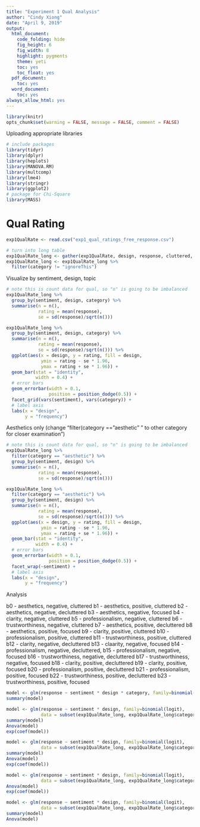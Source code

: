 ```yaml
---
title: "Experiment 1 Qual Analysis"
author: "Cindy Xiong"
date: "April 9, 2019"
output:
  html_document:
    code_folding: hide
    fig_height: 6
    fig_width: 8
    highlight: pygments
    theme: yeti
    toc: yes
    toc_float: yes
  pdf_document:
    toc: yes
  word_document:
    toc: yes
always_allow_html: yes
---
```

```r
library(knitr)
opts_chunk$set(warning = FALSE, message = FALSE, comment = FALSE)
```

Uploading appropriate libraries

```r
# include packages
library(tidyr)
library(dplyr)
library(heplots)
library(MANOVA.RM)
library(multcomp)
library(lme4)
library(stringr)
library(ggplot2)
# package for Chi-Square
library(MASS)    
```

<h1> Qual Rating </h1>

```r
exp1QualRate <- read.csv("exp1_qual_ratings_free_response.csv")

# turn into long table
exp1QualRate_long <- gather(exp1QualRate, design, response, cluttered, decluttered, focused)
exp1QualRate_long <- exp1QualRate_long %>% 
  filter(category != "ignoreThis") 
```

Visualize by sentiment, design, topic

```r
# note this is count data for qual, so "n" is going to be imbalanced
exp1QualRate_long %>% 
  group_by(sentiment, design, category) %>%
  summarise(n = n(), 
            rating = mean(response),
            se = sd(response)/sqrt(n())) 
```


```r
exp1QualRate_long %>% 
  group_by(sentiment, design, category) %>%
  summarise(n = n(), 
            rating = mean(response),
            se = sd(response)/sqrt(n())) %>% 
  ggplot(aes(x = design, y = rating, fill = design,
             ymin = rating - se * 1.96, 
             ymax = rating + se * 1.96)) +
  geom_bar(stat = "identity",
           width = 0.4) + 
  # error bars
  geom_errorbar(width = 0.1,
                position = position_dodge(0.5)) + 
  facet_grid(vars(sentiment), vars(category)) +
  # label axis
  labs(x = "design",
       y = "frequency") 
```

Aesthetics only (change "filter(category == "aesthetic" " to other category for closer examination")

```r
# note this is count data for qual, so "n" is going to be imbalanced
exp1QualRate_long %>% 
  filter(category == "aesthetic") %>%
  group_by(sentiment, design) %>%
  summarise(n = n(), 
            rating = mean(response),
            se = sd(response)/sqrt(n()))
```


```r
exp1QualRate_long %>% 
  filter(category == "aesthetic") %>%
  group_by(sentiment, design) %>%
  summarise(n = n(), 
            rating = mean(response),
            se = sd(response)/sqrt(n())) %>% 
  ggplot(aes(x = design, y = rating, fill = design,
             ymin = rating - se * 1.96, 
             ymax = rating + se * 1.96)) +
  geom_bar(stat = "identity",
           width = 0.4) + 
  # error bars
  geom_errorbar(width = 0.1,
                position = position_dodge(0.5)) + 
  facet_wrap(~sentiment) +
  # label axis
  labs(x = "design",
       y = "frequency") 
```

Analysis

b0 - aesthetics, negative, cluttered
b1 - aesthetics, positive, cluttered
b2 - aesthetics, negative, decluttered
b3 - aesthetics, negative, focused
b4 - clarity, negative, cluttered
b5 - professionalism, negative, cluttered
b6 - trustworthiness, negative, cluttered
b7 - aesthetics, positive, decluttered
b8 - aesthetics, positive, focused
b9 - clarity, positive, cluttered
b10 - professionalism, positive, cluttered
b11 - trustworthiness, positive, cluttered
b12 - clarity, negative, decluttered
b13 - claarity, negative, focused
b14 - professionalism, negative, decluttered,
b15 - professionalism, negative, focused
b16 - trustworthiness, negative, decluttered
b17 - trustworthiness, negative, focused
b18 - clarity, positive, decluttered
b19 - clarity, positive, focused
b20 - professionalism, positive, decluttered
b21 - professionalism, positive, focused
b22 - trustworthiness, positive, decluttered
b23 - trustworthiness, positive, focused

```r
model <- glm(response ~ sentiment * design * category, family=binomial(logit), data = exp1QualRate_long)
summary(model)

```


```r
model <- glm(response ~ sentiment * design, family=binomial(logit), 
             data = subset(exp1QualRate_long, exp1QualRate_long$category== "aesthetic"))
summary(model)
Anova(model)
exp(coef(model))
```

```r

model <- glm(response ~ sentiment * design, family=binomial(logit), 
             data = subset(exp1QualRate_long, exp1QualRate_long$category== "clarity"))
summary(model)
Anova(model)
exp(coef(model))
```

```r
model <- glm(response ~ sentiment * design, family=binomial(logit), 
             data = subset(exp1QualRate_long, exp1QualRate_long$category== "professionalism"))
Anova(model)
exp(coef(model))
```

```r
model <- glm(response ~ sentiment * design, family=binomial(logit), 
             data = subset(exp1QualRate_long, exp1QualRate_long$category== "trustworthiness"))
summary(model)
Anova(model)
```



